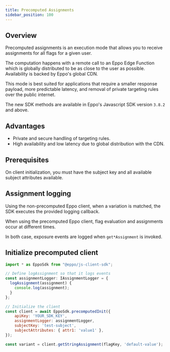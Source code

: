 ```yaml
---
title: Precomputed Assignments
sidebar_position: 100
---
```


## Overview

Precomputed assignments is an execution mode that allows you to receive assignments for all flags for a given user.

The computation happens with a remote call to an Eppo Edge Function which is 
globally distributed to be as close to the user as possible. 
Availability is backed by Eppo's global CDN.

This mode is best suited for applications that require a smaller response payload,
more predictable latency, and removal of private targeting rules over the public internet.

The new SDK methods are available in Eppo's Javascript SDK version `3.8.2` and above.

## Advantages

- Private and secure handling of targeting rules.
- High availability and low latency due to global distribution with the CDN.

## Prerequisites

On client initialization, you must have the subject key and all available subject attributes available.

## Assignment logging

Using the non-precomputed Eppo client, when a variation is matched, the SDK executes the provided logging callback.

When using the precomputed Eppo client, flag evaluation and assignments occur at different times.

In both case, exposure events are logged when `get*Assignment` is invoked.

## Initialize precomputed client

```javascript
import * as EppoSdk from "@eppo/js-client-sdk";

// Define logAssignment so that it logs events
const assignmentLogger: IAssignmentLogger = {
  logAssignment(assignment) {
	console.log(assignment);
  }
};

// Initialize the client
const client = await EppoSdk.precomputedInit({
    apiKey: 'YOUR_SDK_KEY',
    assignmentLogger: assignmentLogger,
    subjectKey: 'test-subject',
    subjectAttributes: { attr1: 'value1' },
});

const variant = client.getStringAssignment(flagKey, 'default-value');
```
